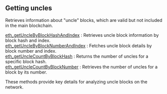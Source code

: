 
<Meta title="BSC getting uncles info | dRPC" />

## Getting uncles

Retrieves information about "uncle" blocks, which are valid but not included in the main blockchain.

[eth_getUncleByBlockHashAndIndex](/bsc-api/gettinguncles/eth_getUncleByBlockHashAndIndex) : Retrieves uncle block information by block hash and index. \
[eth_getUncleByBlockNumberAndIndex](/bsc-api/gettinguncles/eth_getUncleByBlockNumberAndIndex) : Fetches uncle block details by block number and index. \
[eth_getUncleCountByBlockHash](/bsc-api/gettinguncles/eth_getUncleCountByBlockHash) : Returns the number of uncles for a specific block hash. \
[eth_getUncleCountByBlockNumber](/bsc-api/gettinguncles/eth_getUncleCountByBlockNumber) : Retrieves the number of uncles for a block by its number.

These methods provide key details for analyzing uncle blocks on the network.

<Space h={16} />
<GetStarted />
